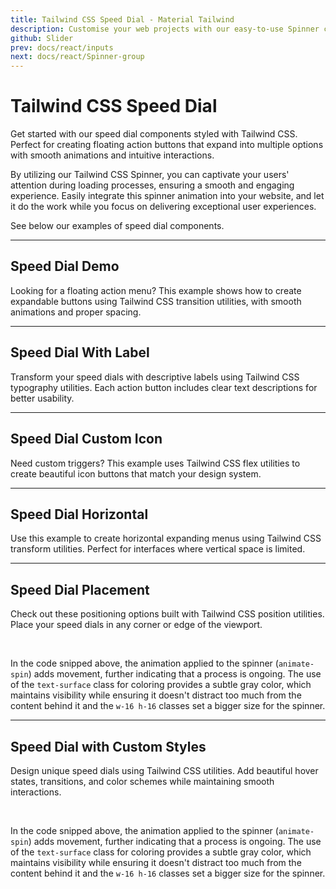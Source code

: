 ```yaml
---
title: Tailwind CSS Speed Dial - Material Tailwind
description: Customise your web projects with our easy-to-use Spinner component for Tailwind CSS and React using Material Design guidelines.
github: Slider
prev: docs/react/inputs
next: docs/react/Spinner-group
---
```


# Tailwind CSS Speed Dial

Get started with our speed dial components styled with Tailwind CSS. Perfect for creating floating action buttons that expand into multiple options with smooth animations and intuitive interactions.

By utilizing our Tailwind CSS Spinner, you can captivate your users' attention during loading processes, ensuring a smooth and engaging experience. Easily integrate this spinner animation into your website, and let it do the work while you focus on delivering exceptional user experiences.

See below our examples of speed dial components.

---

## Speed Dial Demo

Looking for a floating action menu? This example shows how to create expandable buttons using Tailwind CSS transition utilities, with smooth animations and proper spacing.

<PreviewWithCode relativePath="speed-dial/speed-dial-demo.tsx" language="html" />

---

## Speed Dial With Label

Transform your speed dials with descriptive labels using Tailwind CSS typography utilities. Each action button includes clear text descriptions for better usability.

<PreviewWithCode relativePath="speed-dial/speed-dial-with-label.tsx" language="html" />

---

## Speed Dial Custom Icon

Need custom triggers? This example uses Tailwind CSS flex utilities to create beautiful icon buttons that match your design system.

<PreviewWithCode relativePath="speed-dial/speed-dial-custom-icon.tsx" language="html" />

---

## Speed Dial Horizontal

Use this example to create horizontal expanding menus using Tailwind CSS transform utilities. Perfect for interfaces where vertical space is limited.

<PreviewWithCode relativePath="speed-dial/speed-dial-horizontal.tsx" language="html" />

---

## Speed Dial Placement

Check out these positioning options built with Tailwind CSS position utilities. Place your speed dials in any corner or edge of the viewport.

<PreviewWithCode relativePath="speed-dial/speed-dial-placement.tsx" language="html" />

<br />

In the code snipped above, the animation applied to the spinner (`animate-spin`) adds movement, further indicating that a process is ongoing. The use of the `text-surface` class for coloring provides a subtle gray color, which maintains visibility while ensuring it doesn't distract too much from the content behind it and the `w-16 h-16` classes set a bigger size for the spinner.

---

## Speed Dial with Custom Styles

Design unique speed dials using Tailwind CSS utilities. Add beautiful hover states, transitions, and color schemes while maintaining smooth interactions.

<PreviewWithCode relativePath="speed-dial/speed-dial-with-custom-styles.tsx" language="html" />

<br />

In the code snipped above, the animation applied to the spinner (`animate-spin`) adds movement, further indicating that a process is ongoing. The use of the `text-surface` class for coloring provides a subtle gray color, which maintains visibility while ensuring it doesn't distract too much from the content behind it and the `w-16 h-16` classes set a bigger size for the spinner.